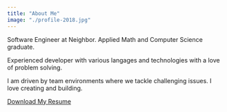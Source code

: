```yaml
---
title: "About Me"
image: "./profile-2018.jpg"
---
```


Software Engineer at Neighbor. Applied Math and Computer Science graduate.

Experienced developer with various langages and technologies with a love of problem solving.

I am driven by team environments where we tackle challenging issues. I love creating and building.

<a href="../../../files/Clark_Brown_Resume.pdf" download><Underlining color={Theme.colors.tertiary} hoverColor={Theme.colors.secondary}>Download My Resume</Underlining></a>
